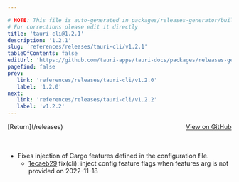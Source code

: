 ```yaml
---

# NOTE: This file is auto-generated in packages/releases-generator/build.ts
# For corrections please edit it directly
title: 'tauri-cli@1.2.1'
description: '1.2.1'
slug: 'references/releases/tauri-cli/v1.2.1'
tableOfContents: false
editUrl: 'https://github.com/tauri-apps/tauri-docs/packages/releases-generator/build.ts'
pagefind: false
prev:
   link: 'references/releases/tauri-cli/v1.2.0'
   label: '1.2.0'
next:
   link: 'references/releases/tauri-cli/v1.2.2'
   label: 'v1.2.2'
---
```


			

<ReleaseSidebar slug="references/releases/tauri-cli"  packageName="tauri-cli" />

<div style="margin-bottom:3rem; display: flex; justify-content: space-between; align-items: center"><span>[Return](/releases)</span><span><a href="https://github.com/tauri-apps/tauri/releases/tag/tauri-cli-v1.2.1">View on GitHub</a></span></div>

- Fixes injection of Cargo features defined in the configuration file.
  - [1ecaeb29](https://www.github.com/tauri-apps/tauri/commit/1ecaeb29aa798f591f6488dc6c3a7a8d22f6073e) fix(cli): inject config feature flags when features arg is not provided on 2022-11-18

